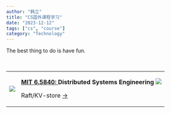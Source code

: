 ```yaml
---
author: "韩立"
title: "CS国外课程学习"
date: "2023-12-12"
tags: ["cs", "course"]
category: "Technology"
---
```


The best thing to do is have fun.

<br />

<table class="table">
  <tbody>
    <tr>
      <td class="piccol">
        <img src="https://github.com/XmchxUp/picx-images-hosting/raw/master/20240909/image.lvogtn2zo.webp" />
      </td>
      <td class="textcol">
        <p>
          <b>
            <a href="http://nil.csail.mit.edu/6.5840/2024/schedule.html">
              MIT 6.5840:
            </a>
            Distributed Systems Engineering
          </b>
          <img
            class="inline-image"
            src="https://skillicons.dev/icons?i=go&theme=light"
          />
        </p>
        <p>
          Raft/KV-store
          <a href="https://github.com/cs-learning-every-day/mit-6.5840">-></a>
        </p>
      </td>
    </tr>
  </tbody>
</table>
